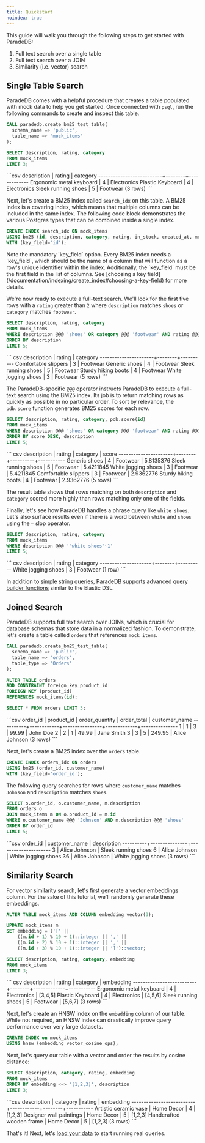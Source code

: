 ```yaml
---
title: Quickstart
noindex: true
---
```


This guide will walk you through the following steps to get started with ParadeDB:

1. Full text search over a single table
2. Full text search over a JOIN
3. Similarity (i.e. vector) search

## Single Table Search

ParadeDB comes with a helpful procedure that creates a table populated with mock data to help
you get started. Once connected with `psql`, run the following commands to create and inspect
this table.

```sql
CALL paradedb.create_bm25_test_table(
  schema_name => 'public',
  table_name => 'mock_items'
);

SELECT description, rating, category
FROM mock_items
LIMIT 3;
```

<Accordion title="Expected Response">
```csv
       description        | rating |  category
--------------------------+--------+-------------
 Ergonomic metal keyboard |      4 | Electronics
 Plastic Keyboard         |      4 | Electronics
 Sleek running shoes      |      5 | Footwear
(3 rows)
```
</Accordion>

Next, let's create a BM25 index called `search_idx` on this table. A BM25 index is a covering index, which means that multiple columns can be included in the same index.
The following code block demonstrates the various Postgres types that can be combined inside a single index.

```sql
CREATE INDEX search_idx ON mock_items
USING bm25 (id, description, category, rating, in_stock, created_at, metadata, weight_range)
WITH (key_field='id');
```

<Note>
  Note the mandatory `key_field` option. Every BM25 index needs a `key_field`,
  which should be the name of a column that will function as a row's unique
  identifier within the index. Additionally, the `key_field` must be the first field
  in the list of columns. See [choosing a key field](/documentation/indexing/create_index#choosing-a-key-field) for more details.
</Note>

We're now ready to execute a full-text search. We'll look for the first five rows with a `rating` greater than `2` where `description` matches `shoes`
or `category` matches `footwear`.

```sql
SELECT description, rating, category
FROM mock_items
WHERE description @@@ 'shoes' OR category @@@ 'footwear' AND rating @@@ '>2'
ORDER BY description
LIMIT 5;
```

<Accordion title="Expected Response">
``` csv
     description      | rating | category
----------------------+--------+----------
 Comfortable slippers |      3 | Footwear
 Generic shoes        |      4 | Footwear
 Sleek running shoes  |      5 | Footwear
 Sturdy hiking boots  |      4 | Footwear
 White jogging shoes  |      3 | Footwear
(5 rows)
```
</Accordion>

The ParadeDB-specific `@@@` operator instructs ParadeDB to execute a full-text search using the BM25 index. Its job is to return matching rows as quickly as possible in no
particular order. To sort by relevance, the `pdb.score` function generates BM25 scores for each row.

```sql
SELECT description, rating, category, pdb.score(id)
FROM mock_items
WHERE description @@@ 'shoes' OR category @@@ 'footwear' AND rating @@@ '>2'
ORDER BY score DESC, description
LIMIT 5;
```

<Accordion title="Expected Response">
``` csv
     description      | rating | category |   score
----------------------+--------+----------+-----------
 Generic shoes        |      4 | Footwear | 5.8135376
 Sleek running shoes  |      5 | Footwear | 5.4211845
 White jogging shoes  |      3 | Footwear | 5.4211845
 Comfortable slippers |      3 | Footwear | 2.9362776
 Sturdy hiking boots  |      4 | Footwear | 2.9362776
(5 rows)
```
</Accordion>

The result table shows that rows matching on both `description` and `category` scored more highly than rows matching only one of the fields.

Finally, let's see how ParadeDB handles a phrase query like `white shoes`. Let's also surface results even
if there is a word between `white` and `shoes` using the `~` slop operator.

```sql
SELECT description, rating, category
FROM mock_items
WHERE description @@@ '"white shoes"~1'
LIMIT 5;
```

<Accordion title="Expected Response">
``` csv
     description     | rating | category
---------------------+--------+----------
 White jogging shoes |      3 | Footwear
(1 row)
```
</Accordion>

In addition to simple string queries, ParadeDB supports advanced [query builder functions](/documentation/advanced) similar to the Elastic DSL.

## Joined Search

ParadeDB supports full text search over JOINs, which is crucial for database schemas that store data in a normalized fashion. To demonstrate, let's create a table
called `orders` that references `mock_items`.

```sql
CALL paradedb.create_bm25_test_table(
  schema_name => 'public',
  table_name => 'orders',
  table_type => 'Orders'
);

ALTER TABLE orders
ADD CONSTRAINT foreign_key_product_id
FOREIGN KEY (product_id)
REFERENCES mock_items(id);

SELECT * FROM orders LIMIT 3;
```

<Accordion title="Expected Response">
```csv
 order_id | product_id | order_quantity | order_total | customer_name
----------+------------+----------------+-------------+---------------
        1 |          1 |              3 |       99.99 | John Doe
        2 |          2 |              1 |       49.99 | Jane Smith
        3 |          3 |              5 |      249.95 | Alice Johnson
(3 rows)
```
</Accordion>

Next, let's create a BM25 index over the `orders` table.

```sql
CREATE INDEX orders_idx ON orders
USING bm25 (order_id, customer_name)
WITH (key_field='order_id');
```

The following query searches for rows where `customer_name` matches `Johnson` and `description` matches `shoes`.

```sql
SELECT o.order_id, o.customer_name, m.description
FROM orders o
JOIN mock_items m ON o.product_id = m.id
WHERE o.customer_name @@@ 'Johnson' AND m.description @@@ 'shoes'
ORDER BY order_id
LIMIT 5;
```

<Accordion title="Expected Response">
```csv
 order_id | customer_name |     description
----------+---------------+---------------------
        3 | Alice Johnson | Sleek running shoes
        6 | Alice Johnson | White jogging shoes
       36 | Alice Johnson | White jogging shoes
(3 rows)
```
</Accordion>

## Similarity Search

For vector similarity search, let's first generate a vector embeddings column. For the sake of this tutorial, we'll
randomly generate these embeddings.

```sql
ALTER TABLE mock_items ADD COLUMN embedding vector(3);

UPDATE mock_items m
SET embedding = ('[' ||
    ((m.id + 1) % 10 + 1)::integer || ',' ||
    ((m.id + 2) % 10 + 1)::integer || ',' ||
    ((m.id + 3) % 10 + 1)::integer || ']')::vector;

SELECT description, rating, category, embedding
FROM mock_items
LIMIT 3;
```

<Accordion title="Expected Response">
``` csv
       description        | rating |  category   | embedding
--------------------------+--------+-------------+-----------
 Ergonomic metal keyboard |      4 | Electronics | [3,4,5]
 Plastic Keyboard         |      4 | Electronics | [4,5,6]
 Sleek running shoes      |      5 | Footwear    | [5,6,7]
(3 rows)
```
</Accordion>

Next, let's create an HNSW index on the `embedding` column of our table.
While not required, an HNSW index can drastically improve query performance over very large datasets.

```sql
CREATE INDEX on mock_items
USING hnsw (embedding vector_cosine_ops);
```

Next, let's query our table with a vector and order the results by cosine distance:

```sql
SELECT description, category, rating, embedding
FROM mock_items
ORDER BY embedding <=> '[1,2,3]', description
LIMIT 3;
```

<Accordion title="Expected Response">
```csv
       description        |  category  | rating | embedding
--------------------------+------------+--------+-----------
 Artistic ceramic vase    | Home Decor |      4 | [1,2,3]
 Designer wall paintings  | Home Decor |      5 | [1,2,3]
 Handcrafted wooden frame | Home Decor |      5 | [1,2,3]
(3 rows)
```
</Accordion>

That's it! Next, let's [load your data](/documentation/getting-started/load) to start running real queries.
